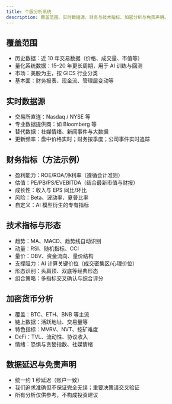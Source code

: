 ```yaml
---
title: 个股分析系统
description: 覆盖范围、实时数据源、财务与技术指标、加密分析与免责声明。
---
```


## 覆盖范围
- 历史数据：近 10 年交易数据（价格、成交量、市值等）
- 量化系统数据：15–20 年更长周期，用于 AI 训练与回测
- 市场：美股为主，按 GICS 行业分类
- 基本面：财务报表、现金流、管理层变动等

## 实时数据源
- 交易所直连：Nasdaq / NYSE 等
- 专业数据提供商：如 Bloomberg 等
- 替代数据：社媒情绪、新闻事件与大数据
- 更新频率：盘中价格实时；财务按季度；公司事件实时追踪

## 财务指标（方法示例）
- 盈利能力：ROE/ROA/净利率（遵循会计准则）
- 估值：PE/PB/PS/EVEBITDA（结合最新市值与财报）
- 成长性：收入与 EPS 同比/环比
- 风险：Beta、波动率、夏普比率
- 自定义：AI 模型衍生的专有指标

## 技术指标与形态
- 趋势：MA、MACD、趋势线自动识别
- 动量：RSI、随机指标、CCI
- 量价：OBV、资金流向、量价结构
- 支撑阻力：AI 计算关键价位（成交密集区/心理价位）
- 形态识别：头肩顶、双底等经典形态
- 组合策略：多指标交叉确认与综合评分

## 加密货币分析
- 覆盖：BTC、ETH、BNB 等主流
- 链上数据：活跃地址、交易量等
- 特色指标：MVRV、NVT、挖矿难度
- DeFi：TVL、流动性、协议收入
- 情绪：恐惧与贪婪指数、社媒情绪

## 数据延迟与免责声明
- 统一约 1 秒延迟（账户一致）
- 我们追求准确但不保证完全无误；重要决策请交叉验证
- 所有分析仅供参考，不构成投资建议

